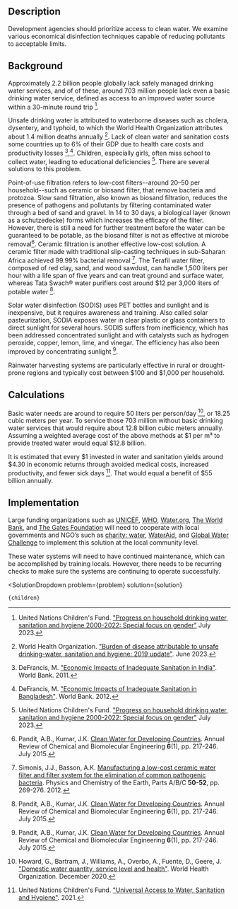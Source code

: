 

## Description

Development agencies should prioritize access to clean water. We examine various economical disinfection techniques capable of reducing pollutants to acceptable limits.

## Background
Approximately 2.2 billion people globally lack safely managed drinking water services, and of of these, around 703 million people lack even a basic drinking water service, defined as access to an improved water source within a 30-minute round trip [^"3"].

Unsafe drinking water is attributed to waterborne diseases such as cholera, dysentery, and typhoid, to which the World Health Organization attributes about 1.4 million deaths annually [^"4"]. Lack of clean water and sanitation costs some countries up to 6% of their GDP due to health care costs and productivity losses [^"5"],[^"6"]. Children, especially girls, often miss school to collect water, leading to educational deficiencies [^"3"]. There are several solutions to this problem.

Point-of-use filtration refers to low-cost filters--around $20–$50 per household--such as ceramic or biosand filter, that remove bacteria and protozoa. Slow sand filtration, also known as biosand filtration, reduces the presence of pathogens and pollutants by filtering contaminated water through a bed of sand and gravel. In 14 to 30 days, a biological layer (known as a schutzedecke) forms which increases the efficacy of the filter. However, there is still a need for further treatment before the water can be guaranteed to be potable, as the biosand filter is not as effective at microbe removal[^"1"]. Ceramic filtration is another effective low-cost solution. A ceramic filter made with traditional slip-casting techniques in sub-Saharan Africa achieved 99.99% bacterial removal [^"2"]. The Terafil water filter, composed of red clay, sand, and wood sawdust, can handle 1,500 liters per hour with a life span of five years and can treat ground and surface water, whereas Tata Swach® water purifiers cost around $12 per 3,000 liters of potable water [^"1"].

Solar water disinfection (SODIS) uses PET bottles and sunlight and is inexpensive, but it requires awareness and training. Also called solar pasteurization, SODIA exposes water in clear plastic or glass containers to direct sunlight for several hours. SODIS suffers from inefficiency, which has been addressed concentrated sunlight and with catalysts such as hydrogen peroxide, copper, lemon, lime, and vinegar. The efficiency has also been improved by concentrating sunlight [^"1"]. 

Rainwater harvesting systems are particularly effective in rural or drought-prone regions and typically cost between $100 and $1,000 per household.

## Calculations
Basic water needs are around to require 50 liters per person/day [^"7"], or 18.25 cubic meters per year. To service those 703 million without basic drinking water services that would require about 12.8 billion cubic meters annually. Assuming a weighted average cost of the above methods at $1 per m³ to provide treated water would equal $12.8 billion.

It is estimated that every $1 invested in water and sanitation yields around $4.30 in economic returns through avoided medical costs, increased productivity, and fewer sick days [^"8"]. That would equal a benefit of $55 billion annually.

## Implementation
Large funding organizations such as [UNICEF]( https://www.un.org/en/ccoi/unicef-united-nations-childrens-fund), [WHO]( https://www.who.int/), [Water.org](https://water.org/), [The World Bank]( https://www.worldbank.org/ext/en/home), and [The Gates Foundation]( https://www.gatesfoundation.org/) will need to cooperate with local governments and NGO’s such as [charity: water]( https://www.charitywater.org/the-spring/direct), [WaterAid]( https://www.wateraid.org/us/), and [Global Water Challenge](https://globalwaterchallenge.org/) to implement this solution at the local community level.

These water systems will need to have continued maintenance, which can be accomplished by training locals. However, there needs to be recurring checks to make sure the systems are continuing to operate successfully.

[^"1"]: Pandit, A.B., Kumar, J.K.  [Clean Water for Developing Countries](https://doi.org/10.1146/annurev-chembioeng-061114-123432). Annual Review of Chemical and Biomolecular Engineering **6**(1), pp. 217-246. July 2015.

[^"2"]: Simonis, J.J., Basson, A.K. [Manufacturing a low-cost ceramic water filter and filter system for the elimination of common pathogenic bacteria](https://www.sciencedirect.com/science/article/abs/pii/S1474706512000629). Physics and Chemistry of the Earth, Parts A/B/C **50-52**, pp. 269-276. 2012.

[^"3"]: United Nations Children's Fund. ["Progress on household drinking water, sanitation and hygiene 2000-2022: Special focus on gender"](https://data.unicef.org/resources/jmp-report-2023/) July 2023.

[^"4"]: World Health Organization. ["Burden of disease attributable to unsafe drinking-water, sanitation and hygiene: 2019 update"](https://www.who.int/publications/i/item/9789240075610). June 2023.

[^"5"]: DeFrancis, M. ["Economic Impacts of Inadequate Sanitation in India"](https://documents1.worldbank.org/curated/en/820131468041640929/pdf/681590WSP0Box30UBLIC00WSP0esi0india.pdf). World Bank. 2011.

[^"6"]: DeFrancis, M. ["Economic Impacts of Inadequate Sanitation in Bangladesh"](https://documents1.worldbank.org/curated/en/379261468210888740/pdf/717330WP0Box370SI0Bangladesh0Report.pdf). World Bank. 2012.

[^"7"]: Howard, G., Bartram, J., Williams, A., Overbo, A., Fuente, D., Geere, J. ["Domestic water quantity, service level and health"](https://www.who.int/publications/i/item/9789240015241). World Health Organization. December 2020.

[^"8"]: United Nations Children's Fund. ["Universal Access to Water, Sanitation and Hygiene"](https://www.unicef.org/documents/universal-access-water-sanitation-and-hygiene). 2021.


  <SolutionDropdown 
    problem={problem} 
    solution={solution}
  >
    {children}
  </SolutionDropdown>